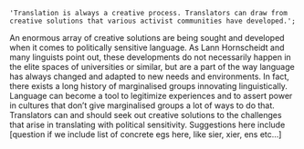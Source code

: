     'Translation is always a creative process. Translators can draw from creative solutions that various activist communities have developed.';

An enormous array of creative solutions are being sought and developed when it comes to politically sensitive language. As Lann Hornscheidt and many linguists point out, these developments do not necessarily happen in the elite spaces of universities or similar, but are a part of the way language has always changed and adapted to new needs and environments. In fact, there exists a long history of marginalised groups innovating linguistically. Language can become a tool to legitimize experiences and to assert power in cultures that don’t give marginalised groups a lot of ways to do that. Translators can and should seek out creative solutions to the challenges that arise in translating with political sensitivity.
Suggestions here include [question if we include list of concrete egs here, like sier, xier, ens etc…]
